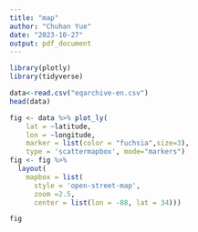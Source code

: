 ```yaml
---
title: "map"
author: "Chuhan Yue"
date: "2023-10-27"
output: pdf_document
---
```


```r
library(plotly)
library(tidyverse)
```

```r
data<-read.csv("eqarchive-en.csv")
head(data)
```

```r

fig <- data %>% plot_ly( 
    lat = ~latitude,
    lon = ~longitude,
    marker = list(color = "fuchsia",size=3),
    type = 'scattermapbox', mode="markers") 
fig <- fig %>%
  layout(
    mapbox = list(
      style = 'open-street-map',
      zoom =2.5,
      center = list(lon = -88, lat = 34))) 

fig
```
